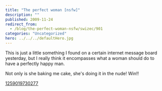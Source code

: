 ```yaml
---
title: "The perfect woman [nsfw]"
description: ""
published: 2009-11-24
redirect_from:
  - /blog/the-perfect-woman-nsfw/swizec/901
categories: "Uncategorized"
hero: ../../../defaultHero.jpg
---
```


This is just a little something I found on a certain internet message board yesterday, but I really think it encompasses what a woman should do to have a perfectly happy man.

Not only is she baking me cake, she's doing it in the nude! Win!!

[1259019730277](https://swizec.com/wp-content/uploads/2009/11/1259019730277.jpg)